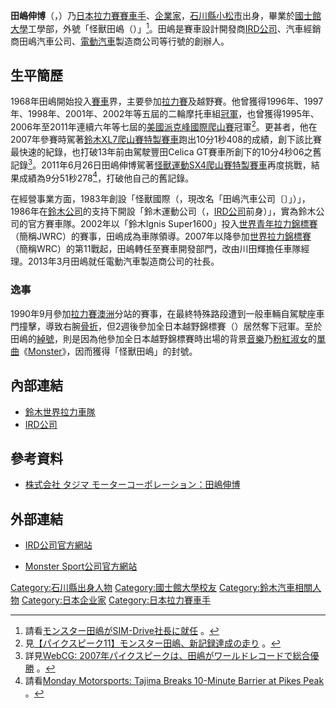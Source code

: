 {{Infobox Person
| name        = 田嶋伸博
| image       = 
| caption     = 
| nationality = {{JPN}}
| birth_date  = 1950年6月28日
| birth_place = {{JPN}}[[石川縣|石川縣]][[小松市|小松市]]
| death_date  = 
| death_place = 
| education   = [[國士館大學|國士館大學]]工學部
| occupation  = [[IRD公司|IRD公司]]及田嶋汽車公司董事會會長、SIM-Drive公司社長
| spouse      = 
| parents     = 
| children    = 
}}
{{japanese|japanese=田嶋伸博|kana=たじま のぶひろ|romaji=Tajima Nobuhiro|image=}}
'''田嶋伸博'''（{{lang-ja|たじまのぶひろ}}，{{bd|1950年|6月28日|||catIdx=T田嶋}}）乃[[日本|日本]][[拉力賽|拉力賽]][[賽車手|賽車手]]、[[企業家|企業家]]，[[石川縣|石川縣]][[小松市|小松市]]出身，畢業於[[國士館大學|國士館大學]]工學部，外號「怪獸田嶋（{{lang|ja|モンスター田嶋}}）」<ref>請看{{ja}}[http://response.jp/article/2013/03/27/194546.html モンスター田嶋がSIM-Drive社長に就任] {{Wayback|url=http://response.jp/article/2013/03/27/194546.html |date=20150406025347 }}。</ref>。田嶋是賽車設計開發商[[IRD公司|IRD公司]]、汽車經銷商田嶋汽車公司、[[電動汽車|電動汽車]]製造商{{link-ja|SIM-Drive|SIM-Drive}}公司等行號的創辦人。

== 生平簡歷 ==
1968年田嶋開始投入[[賽車|賽車]]界，主要參加[[拉力賽|拉力賽]]及越野賽。他曾獲得1996年、1997年、1998年、2001年、2002年等五屆的{{link-en|亞太拉力錦標賽|Asia-Pacific Rally Championship}}二輪摩托車組[[冠軍|冠軍]]，也曾獲得1995年、2006年至2011年連續六年等七屆的[[美國|美國]][[派克峰國際爬山賽|派克峰國際爬山賽]]冠軍<ref>見{{ja}}[http://response.jp/article/2011/06/28/158682.html 【パイクスピーク11】モンスター田嶋、新記録達成の走り] {{Wayback|url=http://response.jp/article/2011/06/28/158682.html |date=20141209152926 }}。</ref>。更甚者，他在2007年參賽時駕著[[鈴木XL7#競速賽事|鈴木XL7爬山賽特製賽車]]跑出10分1秒408的成績，創下該比賽最快速的紀錄，也打破13年前由{{link-en|洛·米蘭|Rod Millen}}駕駛豐田Celica GT賽車所創下的10分4秒06之舊記錄<ref>詳見{{ja}}[http://www.webcg.net/articles/-/10062 WebCG: 2007年パイクスピークは、田嶋がワールドレコードで総合優勝] {{Wayback|url=http://www.webcg.net/articles/-/10062 |date=20141207064510 }}。</ref>。2011年6月26日田嶋伸博駕著[[鈴木SX4#競速賽事|怪獸運動SX4爬山賽特製賽車]]再度挑戰，結果成績為9分51秒278<ref>請看{{en}}[http://wheels.blogs.nytimes.com/2011/06/27/monday-motorsports-tajima-breaks-10-minute-barrier-at-pikes-peak/?_r=0 Monday Motorsports: Tajima Breaks 10-Minute Barrier at Pikes Peak] {{Wayback|url=http://wheels.blogs.nytimes.com/2011/06/27/monday-motorsports-tajima-breaks-10-minute-barrier-at-pikes-peak/?_r=0 |date=20190701113735 }}。</ref>，打破他自己的舊記錄。

在經營事業方面，1983年創設「怪獸國際（{{lang|ja|モンスターインターナショナル}}，現改名「田嶋汽車公司〔{{lang|ja|タジマモーターコーポレーション}}〕」）」，1986年在[[鈴木公司|鈴木公司]]的支持下開設「鈴木運動公司（{{lang|ja|スズキスポーツ}}，[[IRD公司|IRD公司]]前身）」，實為鈴木公司的官方賽車隊。2002年以「鈴木Ignis Super1600」投入[[世界青年拉力錦標賽|世界青年拉力錦標賽]]（簡稱JWRC）的賽事，田嶋成為車隊領導。2007年以降參加[[世界拉力錦標賽|世界拉力錦標賽]]（簡稱WRC）的第11戰起，田嶋轉任至賽車開發部門，改由川田輝擔任車隊經理。2013年3月田嶋就任電動汽車製造商{{link-ja|SIM-Drive|SIM-Drive}}公司的社長。

=== 逸事 ===
1990年9月參加[[拉力賽|拉力賽]][[澳洲|澳洲]]分站的賽事，在最終特殊路段遭到一般車輛自駕駛座車門撞擊，導致右腕[[骨折|骨折]]，但2週後參加全日本越野錦標賽（{{lang|ja|全日本ダートトライアル選手権}}）居然奪下冠軍。至於田嶋的[[綽號|綽號]]，則是因為他參加全日本越野錦標賽時出場的背景[[音樂|音樂]]乃[[粉紅淑女|粉紅淑女]]的[[單曲|單曲]]《[[Monster_(Pink_Lady單曲)|Monster]]》，因而獲得「怪獸田嶋」的封號。

== 內部連結 ==
* [[鈴木世界拉力車隊|鈴木世界拉力車隊]]
* [[IRD公司|IRD公司]]

== 參考資料 ==
{{commonscat|Nobuhiro Tajima}}
* {{ja}}[http://www.tajima-motor.com/ceo.html 株式会社 タジマ モーターコーポレーション：田嶋伸博] {{Wayback|url=http://www.tajima-motor.com/ceo.html |date=20150214040553 }}
{{reflist}}

== 外部連結 ==
* {{ja}}[http://www.ird.jpn.com/index.html IRD公司官方網站] {{Wayback|url=http://www.ird.jpn.com/index.html |date=20141205184228 }}
* {{ja}}[http://monster-sport.com/ Monster Sport公司官方網站] {{Wayback|url=http://monster-sport.com/ |date=20141218030337 }}

[[Category:石川縣出身人物|Category:石川縣出身人物]]
[[Category:國士館大學校友|Category:國士館大學校友]]
[[Category:鈴木汽車相關人物|Category:鈴木汽車相關人物]]
[[Category:日本企业家|Category:日本企业家]]
[[Category:日本拉力賽車手|Category:日本拉力賽車手]]